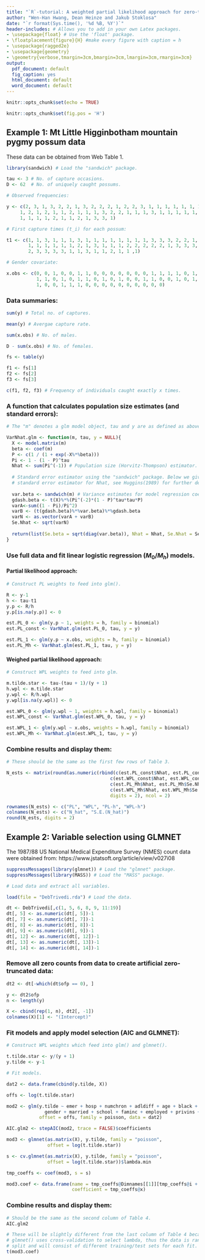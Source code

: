 ```yaml
---
title: "`R`-tutorial: A weighted partial likelihood approach for zero-truncated models"
author: "Wen-Han Hwang, Dean Heinze and Jakub Stoklosa"
date: "`r format(Sys.time(), '%d %B, %Y')`"
header-includes: # Allows you to add in your own Latex packages.
- \usepackage{float} # Use the 'float' package.
- \floatplacement{figure}{H} #make every figure with caption = h
- \usepackage{ragged2e}
- \usepackage{geometry}
- \geometry{verbose,tmargin=3cm,bmargin=3cm,lmargin=3cm,rmargin=3cm}
output:
  pdf_document: default
  fig_caption: yes
  html_document: default
  word_document: default
---
```


```r
knitr::opts_chunk$set(echo = TRUE)
```

```r
knitr::opts_chunk$set(fig.pos = 'H')
```

## Example 1: Mt Little Higginbotham mountain pygmy possum data

These data can be obtained from Web Table 1.

```r
library(sandwich) # Load the "sandwich" package.

tau <- 3 # No. of capture occasions.
D <- 62  # No. of uniquely caught possums.

# Observed frequencies:

y <- c(2, 3, 1, 3, 2, 2, 1, 3, 2, 2, 2, 1, 2, 2, 3, 1, 1, 1, 1, 1, 1, 1, 2, 1, 3, 
     1, 2, 1, 2, 1, 1, 2, 1, 1, 1, 3, 2, 2, 1, 1, 1, 3, 1, 1, 1, 1, 1, 1, 1, 1,
     1, 1, 1, 1, 2, 1, 1, 2, 1, 3, 3, 1)

# First capture times (t_i) for each possum:

t1 <- c(1, 1, 3, 1, 1, 1, 3, 1, 1, 1, 1, 1, 1, 1, 1, 3, 3, 3, 2, 2, 1, 1, 1, 1,
        1, 1, 1, 1, 1, 1, 2, 1, 3, 1, 1, 1, 2, 2, 2, 2, 2, 1, 3, 3, 3, 3, 3, 3, 
        2, 3, 3, 3, 3, 1, 1, 3, 1, 1, 2, 1, 1 ,1)

# Gender covariate:

x.obs <- c(0, 0, 1, 0, 0, 1, 1, 0, 0, 0, 0, 0, 0, 0, 1, 1, 1, 1, 0, 1, 0, 1, 0,
           1, 1, 0, 1, 0, 1, 1, 0, 1, 0, 1, 0, 0, 1, 1, 0, 0, 1, 0, 1, 1, 1, 1, 
           1, 0, 0, 1, 1, 1, 0, 0, 0, 0, 0, 0, 0, 0, 0, 0)
```

### Data summaries:
```r
sum(y) # Total no. of captures.

mean(y) # Avergae capture rate.

sum(x.obs) # No. of males.

D - sum(x.obs) # No. of females.

fs <- table(y) 

f1 <- fs[1]
f2 <- fs[2]
f3 <- fs[3]

c(f1, f2, f3) # Frequency of individuals caught exactly x times.
```

### A function that calculates population size estimates (and standard errors):
```r
# The "m" denotes a glm model object, tau and y are as defined as above

VarNhat.glm <- function(m, tau, y = NULL){
  X <- model.matrix(m)
  beta <- coef(m)
  P <- c(1 / (1 + exp(-X%*%beta)))
  Pi <- 1 - (1 - P)^tau
  Nhat <- sum(Pi^(-1)) # Population size (Horvitz-Thompson) estimator.
  
  # Standard error estimator using the "sandwich" package. Below we give the
  # standard error estimator for Nhat, see Huggins(1989) for further details.
  
  var.beta <- sandwich(m) # Variance estimates for model regression coefs (beta).
  gdash.beta <- t(X)%*%(Pi^(-2)*(1 - P)^tau*tau*P)
  varA<-sum((1 - Pi)/Pi^2)
  varB <- (t(gdash.beta)%*%var.beta)%*%gdash.beta
  varN <- as.vector(varA + varB)
  Se.Nhat <- sqrt(varN)
  
  return(list(Se.beta = sqrt(diag(var.beta)), Nhat = Nhat, Se.Nhat = Se.Nhat))
}

```

### Use full data and fit linear logistic regression ($M_0/M_h$) models.

#### Partial likelihood approach:
```r
# Construct PL weights to feed into glm().

R <- y-1
h <- tau-t1
y.p <- R/h
y.p[is.na(y.p)] <- 0

est.PL_0 <- glm(y.p ~ 1, weights = h, family = binomial)
est.PL_const <- VarNhat.glm(est.PL_0, tau, y = y)

est.PL_1 <- glm(y.p ~ x.obs, weights = h, family = binomial)
est.PL_Mh <- VarNhat.glm(est.PL_1, tau, y = y)   
```

#### Weighed partial likelihood approach:
```r
# Construct WPL weights to feed into glm.

m.tilde.star <- tau-(tau + 1)/(y + 1)
h.wpl <- m.tilde.star
y.wpl <- R/h.wpl
y.wpl[is.na(y.wpl)] <- 0

est.WPL_0 <- glm(y.wpl ~ 1, weights = h.wpl, family = binomial)
est.WPL_const <- VarNhat.glm(est.WPL_0, tau, y = y)

est.WPL_1 <- glm(y.wpl ~ x.obs, weights = h.wpl, family = binomial)
est.WPL_Mh <- VarNhat.glm(est.WPL_1, tau, y = y) 
```

### Combine results and display them:
```r
# These should be the same as the first few rows of Table 3.

N_ests <- matrix(round(as.numeric(rbind(c(est.PL_const$Nhat, est.PL_const$Se.Nhat),
                                      c(est.WPL_const$Nhat, est.WPL_const$Se.Nhat),
                                      c(est.PL_Mh$Nhat, est.PL_Mh$Se.Nhat),
                                      c(est.WPL_Mh$Nhat, est.WPL_Mh$Se.Nhat))),
                                      digits = 2), ncol = 2)

rownames(N_ests) <- c("PL", "WPL", "PL-h", "WPL-h")
colnames(N_ests) <- c("N_hat", "S.E.(N_hat)")
round(N_ests, digits = 2)
```

\clearpage

## Example 2: Variable selection using GLMNET

The 1987/88 US National Medical Expenditure Survey (NMES) count data were obtained from: https://www.jstatsoft.org/article/view/v027i08

```r
suppressMessages(library(glmnet)) # Load the "glmnet" package.
suppressMessages(library(MASS)) # Load the "MASS" package.

# Load data and extract all variables.

load(file = "DebTrivedi.rda") # Load the data.

dt <- DebTrivedi[,c(1, 5, 6, 8, 9, 11:19)]
dt[, 5] <- as.numeric(dt[, 5])-1
dt[, 7] <- as.numeric(dt[, 7])-1
dt[, 8] <- as.numeric(dt[, 8])-1
dt[, 9] <- as.numeric(dt[, 9])-1
dt[, 12] <- as.numeric(dt[, 12])-1
dt[, 13] <- as.numeric(dt[, 13])-1
dt[, 14] <- as.numeric(dt[, 14])-1
```

### Remove all zero counts from data to create artificial zero-truncated data:
```r
dt2 <- dt[-which(dt$ofp == 0), ]

y <- dt2$ofp
n <- length(y)

X <- cbind(rep(1, n), dt2[, -1])
colnames(X)[1] <- "(Intercept)"
```

### Fit models and apply model selection (AIC and GLMNET):
```r
# Construct WPL weights which feed into glm() and glmnet().

t.tilde.star <- y/(y + 1)
y.tilde <- y-1

# Fit models.

dat2 <- data.frame(cbind(y.tilde, X))

offs <- log(t.tilde.star)

mod2 <- glm(y.tilde ~ emer + hosp + numchron + adldiff + age + black + 
              gender + married + school + faminc + employed + privins + medicaid,
            offset = offs, family = poisson, data = dat2)

AIC.glm2 <- stepAIC(mod2, trace = FALSE)$coefficients

mod3 <- glmnet(as.matrix(X), y.tilde, family = "poisson", 
               offset = log(t.tilde.star))

s <- cv.glmnet(as.matrix(X), y.tilde, family = "poisson", 
               offset = log(t.tilde.star))$lambda.min

tmp_coeffs <- coef(mod3, s = s)

mod3.coef <- data.frame(name = tmp_coeffs@Dimnames[[1]][tmp_coeffs@i + 1], 
                        coefficient = tmp_coeffs@x)
```

### Combine results and display them:
```r
# Should be the same as the second column of Table 4.
AIC.glm2 

# These will be slightly different from the last column of Table 4 because 
# glmnet() uses cross-validation to select lambda, thus the data is randomly 
# split and will consist of different training/test sets for each fit.
t(mod3.coef) 
```